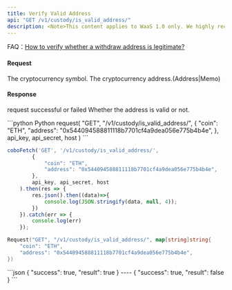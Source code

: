 ```yaml
---
title: Verify Valid Address
api: "GET /v1/custody/is_valid_address/"
description: <Note>This content applies to WaaS 1.0 only. We highly recommend that you upgrade to [WaaS 2.0](/v2/guides/overview/introduction).</Note> This endpoint checks whether a given cryptocurrency address is valid and returns a boolean value. It also supports memo for certain coins. Authentication is required to access this endpoint.
---
```


<Tip> FAQ：[How to verify whether a withdraw address is legitimate?](/v1/faqs/address-management#how-to-verify-whether-a-withdrawal-address-is-legitimate)</Tip>

#### Request
<ParamField query="coin" type="String" required>The cryptocurrency symbol.</ParamField>
<ParamField query="address" type="String" required>The cryptocurrency address.(Address|Memo)</ParamField>

#### Response
<ResponseField name="success" type="bool">request successful or failed</ResponseField>
<ResponseField name="result" type="bool">Whether the address is valid or not.</ResponseField>

<RequestExample>
```python Python
request(
  "GET",
  "/v1/custody/is_valid_address/",
  {
    "coin": "ETH",
    "address": "0x544094588811118b7701cf4a9dea056e775b4b4e",
  },
  api_key, api_secret, host
)
```

```javascript JavaScript
coboFetch('GET', '/v1/custody/is_valid_address/',
        {
            "coin": "ETH",
            "address": "0x544094588811118b7701cf4a9dea056e775b4b4e",
        },
        api_key, api_secret, host
    ).then(res => {
        res.json().then((data)=>{
            console.log(JSON.stringify(data, null, 4));
        })
    }).catch(err => {
        console.log(err)
    });
```

```go Go
Request("GET", "/v1/custody/is_valid_address/", map[string]string{
    "coin": "ETH",
    "address": "0x544094588811118b7701cf4a9dea056e775b4b4e",
})
```
</RequestExample>


<ResponseExample>
```json
{
  "success": true,
  "result": true
}
----
{
  "success": true,
  "result": false
}
```
</ResponseExample>